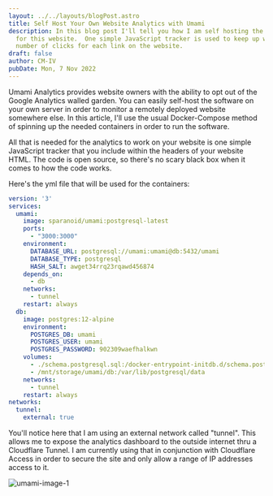 ```yaml
---
layout: ../../layouts/blogPost.astro
title: Self Host Your Own Website Analytics with Umami
description: In this blog post I'll tell you how I am self hosting the analytics
  for this website.  One simple JavaScript tracker is used to keep up with the
  number of clicks for each link on the website.
draft: false
author: CM-IV
pubDate: Mon, 7 Nov 2022
---
```

U﻿mami Analytics provides website owners with the ability to opt out of the Google Analytics walled garden.  You can easily self-host the software on your own server in order to monitor a remotely deployed website somewhere else.  In this article, I'll use the usual Docker-Compose method of spinning up the needed containers in order to run the software.

A﻿ll that is needed for the analytics to work on your website is one simple JavaScript tracker that you include within the headers of your website HTML.  The code is open source, so there's no scary black box when it comes to how the code works.

H﻿ere's the yml file that will be used for the containers:

```yaml
version: '3'
services:
  umami:
    image: sparanoid/umami:postgresql-latest
    ports:
      - "3000:3000"
    environment:
      DATABASE_URL: postgresql://umami:umami@db:5432/umami
      DATABASE_TYPE: postgresql
      HASH_SALT: awget34rrq23rqawd456874
    depends_on:
      - db
    networks:
      - tunnel
    restart: always
  db:
    image: postgres:12-alpine
    environment:
      POSTGRES_DB: umami
      POSTGRES_USER: umami
      POSTGRES_PASSWORD: 902309waefhalkwn
    volumes:
      - ./schema.postgresql.sql:/docker-entrypoint-initdb.d/schema.postgresql.sql:ro
      - /mnt/storage/umami/db:/var/lib/postgresql/data
    networks:
      - tunnel
    restart: always
networks:
  tunnel:
    external: true
```

Y﻿ou'll notice here that I am using an external network called "tunnel".  This allows me to expose the analytics dashboard to the outside internet thru a Cloudflare Tunnel.  I am currently using that in conjunction with Cloudflare Access in order to secure the site and only allow a range of IP addresses access to it.

<img class="image" alt="umami-image-1" src="https://ik.imagekit.io/xbkhabiqcy9/img/umami2_IAg3WhLUA.webp?ik-sdk-version=javascript-1.4.3&updatedAt=1667840164653" width={860} height={392}></img>